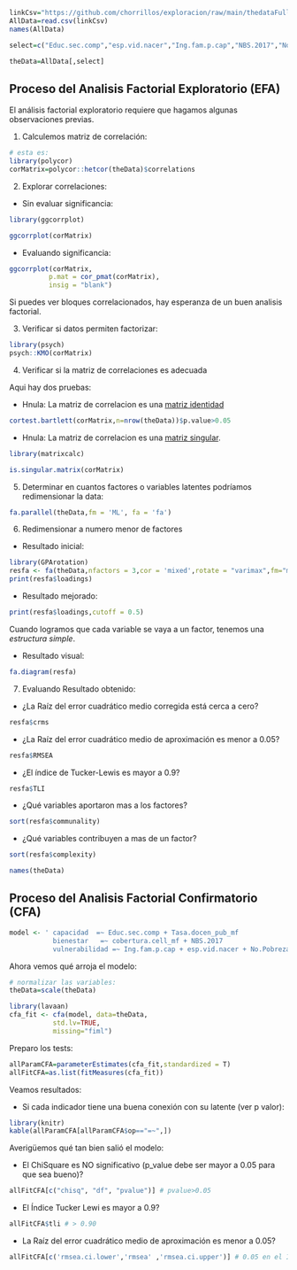 

```r
linkCsv="https://github.com/chorrillos/exploracion/raw/main/thedataFull.csv"
AllData=read.csv(linkCsv)
names(AllData)
```


```r
select=c("Educ.sec.comp","esp.vid.nacer","Ing.fam.p.cap","NBS.2017","No.Pobreza","cobertura.cell_mf","Tasa.docen_pub_mf")

theData=AllData[,select] 

```


## Proceso del Analisis Factorial Exploratorio (EFA)

El análisis factorial exploratorio requiere que hagamos algunas observaciones previas.

1. Calculemos matriz de correlación:
```r

# esta es:
library(polycor)
corMatrix=polycor::hetcor(theData)$correlations
```

2. Explorar correlaciones:

* Sin evaluar significancia:
```r
library(ggcorrplot)

ggcorrplot(corMatrix)
```

* Evaluando significancia:

```r
ggcorrplot(corMatrix,
          p.mat = cor_pmat(corMatrix),
          insig = "blank")
```

Si puedes ver bloques correlacionados, hay esperanza de un buen analisis factorial.


3. Verificar si datos permiten factorizar:

```r
library(psych)
psych::KMO(corMatrix) 
```

4. Verificar si la matriz de correlaciones es adecuada

Aqui hay dos pruebas:

* Hnula: La matriz de correlacion es una [matriz identidad](https://en.wikipedia.org/wiki/Identity_matrix)

```r
cortest.bartlett(corMatrix,n=nrow(theData))$p.value>0.05
```

* Hnula: La matriz de correlacion es una [matriz singular](http://mathworld.wolfram.com/SingularMatrix.html).

```r
library(matrixcalc)

is.singular.matrix(corMatrix)
```

5. Determinar en cuantos factores o variables latentes podríamos redimensionar la data:

```r
fa.parallel(theData,fm = 'ML', fa = 'fa')
```


6. Redimensionar a numero menor de factores

* Resultado inicial:

```r
library(GPArotation)
resfa <- fa(theData,nfactors = 3,cor = 'mixed',rotate = "varimax",fm="minres")
print(resfa$loadings)
```

* Resultado mejorado:

```r
print(resfa$loadings,cutoff = 0.5)
```

Cuando logramos que cada variable se vaya a un factor, tenemos una _estructura simple_.

* Resultado visual:

```r
fa.diagram(resfa)
```

7. Evaluando Resultado obtenido:

* ¿La Raíz del error cuadrático medio corregida está cerca a cero?
```r
resfa$crms
```

* ¿La Raíz del error cuadrático medio de aproximación es menor a 0.05?

```r
resfa$RMSEA
```

* ¿El índice de Tucker-Lewis es mayor a 0.9?

```r
resfa$TLI
```

* ¿Qué variables aportaron mas a los factores?
```r
sort(resfa$communality)
```

* ¿Qué variables contribuyen a mas de un factor?

```r
sort(resfa$complexity)
```

```r
names(theData)
```

## Proceso del Analisis Factorial Confirmatorio (CFA)

```r
model <- ' capacidad  =~ Educ.sec.comp + Tasa.docen_pub_mf
           bienestar   =~ cobertura.cell_mf + NBS.2017
           vulnerabilidad =~ Ing.fam.p.cap + esp.vid.nacer + No.Pobreza'
```

Ahora vemos qué arroja el modelo:

```r
# normalizar las variables:
theData=scale(theData)

library(lavaan)
cfa_fit <- cfa(model, data=theData, 
           std.lv=TRUE,  
           missing="fiml")
```

Preparo los tests:
```r
allParamCFA=parameterEstimates(cfa_fit,standardized = T)
allFitCFA=as.list(fitMeasures(cfa_fit))
```

Veamos resultados:

* Si cada indicador tiene una buena conexión con su latente (ver p valor):
```r
library(knitr)
kable(allParamCFA[allParamCFA$op=="=~",])

```

Averigüemos qué tan bien salió el modelo:

* El ChiSquare es NO significativo (p_value debe ser mayor a 0.05 para que sea bueno)?

```r

allFitCFA[c("chisq", "df", "pvalue")] # pvalue>0.05
```


* El Índice Tucker Lewi es mayor a 0.9?

```r
allFitCFA$tli # > 0.90
```
* La Raíz del error cuadrático medio de aproximación es menor a 0.05?

```r
allFitCFA[c('rmsea.ci.lower','rmsea' ,'rmsea.ci.upper')] # 0.05 en el Int de Conf?
```
